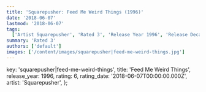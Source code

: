 ```yaml
---
title: 'Squarepusher: Feed Me Weird Things (1996)'
date: '2018-06-07'
lastmod: '2018-06-07'
tags:
  ['Artist Squarepusher', 'Rated 3', 'Release Year 1996', 'Release Decade 1990']
summary: 'Rated 3'
authors: ['default']
images: ['/content/images/squarepusher|feed-me-weird-things.jpg']
---
```


  key: 'squarepusher|feed-me-weird-things',
  title: 'Feed Me Weird Things',
  release_year: 1996,
  rating: 6,
  rating_date: '2018-06-07T00:00:00.000Z',
  artist: 'Squarepusher',
};

<MusicRating data={data} />
